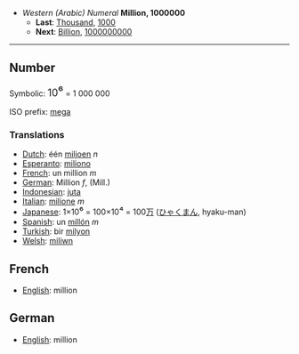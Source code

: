 *''Western (Arabic) Numeral'' '''Million, 1000000'''
**'''Last''': [[Thousand]], [[1000]]
**'''Next''': [[Billion]], [[1000000000]]

----

==Number==

Symbolic: <font size=+1>10<big>⁶</big></font> = 1 000 000

ISO prefix: [[mega]]

===Translations===

*[[Dutch]]: één [[miljoen]] ''n''
*[[Esperanto]]: [[miliono]]
*[[French]]: un million ''m''
*[[German]]: Million ''f'', (Mill.)
*[[Indonesian]]: [[juta]]
*[[Italian]]: [[milione]] ''m''
*[[Japanese]]: 1×10<big>⁶</big> = 100×10<big>⁴</big> = 100[[万]] ([[ひゃく]][[まん]], hyaku-man)
*[[Spanish]]: un [[millón]] ''m''
*[[Turkish]]: bir [[milyon]]
*[[Welsh]]: [[miliwn]]

==French==

*[[English]]: million

==German==

*[[English]]: million
